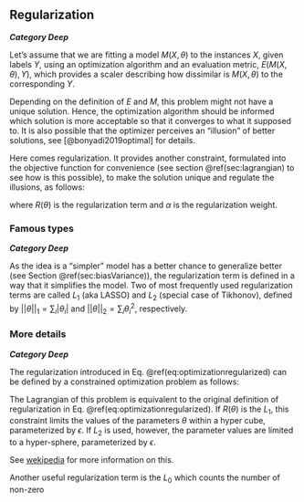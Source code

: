 ## Regularization
***Category Deep***

Let's assume that we are fitting a model $M(X, \theta)$ to the instances $X$, given labels $Y$, using an optimization algorithm and an evaluation metric, $E(M(X, \theta), Y)$, which provides a scaler describing how dissimilar is $M(X, \theta)$ to the corresponding $Y$. 

\begin{equation}
min_{\theta}  ~E(M(X, \theta), Y) (\#eq:optimizationOrginal)
\end{equation}

Depending on the definition of $E$ and $M$, this problem might not have a unique solution. Hence, the optimization algorithm should be informed which solution is more acceptable so that it converges to what it supposed to. It is also possible that the optimizer perceives an "illusion" of better solutions, see [@bonyadi2019optimal] for details. 

Here comes regularization. It provides another constraint, formulated into the objective function for convenience (see section \@ref(sec:lagrangian) to see how is this possible), to make the solution unique and regulate the illusions, as follows: 

\begin{equation}
min_{\theta}  ~E(M(X, \theta), Y) + \alpha R(\theta) (\#eq:optimizationregularized)
\end{equation}

where $R(\theta)$ is the regularization term and $\alpha$ is the regularization weight. 

### Famous types
***Category Deep***

As the idea is a "simpler" model has a better chance to generalize better (see Section \@ref(sec:biasVariance)), the regularization term is defined in a way that it simplifies the model. Two of most frequently used regularization terms are called $L_1$ (aka LASSO) and $L_2$ (special case of Tikhonov), defined by $||\theta||_1=\sum_i |\theta_i|$ and $||\theta||_2=\sum_i \theta_i^2$, respectively. 

### More details
***Category Deep***

The regularization introduced in Eq. \@ref(eq:optimizationregularized) can be defined by a constrained optimization problem as follows:

\begin{equation}
min_{\theta}  ~E(M(X, \theta), Y)+\alpha \epsilon s.t. R(\theta) = \epsilon
\end{equation}

The Lagrangian of this problem is equivalent to the original definition of regularization in Eq. \@ref(eq:optimizationregularized). If $R(\theta)$ is the $L_1$, this constraint limits the values of the parameters $\theta$ within a hyper cube, parameterized by $\epsilon$. If $L_2$ is used, however, the parameter values are limited to a hyper-sphere, parameterized by $\epsilon$. 

See [wekipedia](https://en.wikipedia.org/wiki/Regularization_(mathematics)) for more information on this.


Another useful regularization term is the $L_0$ which counts the number of non-zero 



